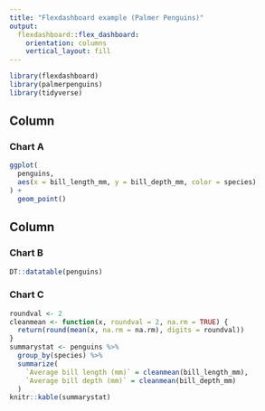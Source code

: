 ```yaml
---
title: "Flexdashboard example (Palmer Penguins)"
output:
  flexdashboard::flex_dashboard:
    orientation: columns
    vertical_layout: fill
---
```


```r
library(flexdashboard)
library(palmerpenguins)
library(tidyverse)
```

Column {data-width=400}
-----------------------------------------------------------------------

### Chart A

```r
ggplot(
  penguins,
  aes(x = bill_length_mm, y = bill_depth_mm, color = species)
) +
  geom_point()
```

Column {data-width=300}
-----------------------------------------------------------------------

### Chart B

```r
DT::datatable(penguins)
```

### Chart C

```r
roundval <- 2
cleanmean <- function(x, roundval = 2, na.rm = TRUE) {
  return(round(mean(x, na.rm = na.rm), digits = roundval))
}
summarystat <- penguins %>%
  group_by(species) %>%
  summarize(
    `Average bill length (mm)` = cleanmean(bill_length_mm),
    `Average bill depth (mm)` = cleanmean(bill_depth_mm)
  )
knitr::kable(summarystat)
```
